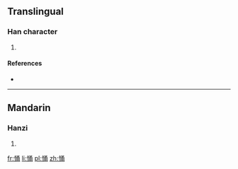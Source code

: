 ==Translingual==

===Han character===
{{Han char|rn=61|rad=心|as=07|sn=10|four=9702<sub>7</sub>|canj=心弓戈月 (PNIB)}}

# {{defn|Han|sort=心07}}

====References====
* {{Han ref|kx=0386.190|dkj=10622|dj=0718.190|hdz=42307.070|uh=6080|ud=24704|bh=D1A4|bd=53668}}

----

==Mandarin==

===Hanzi===
{{cmn-hanzi|pin=[[yǒng]] ([[yong3]])|wg=yung<sup>3</sup>}}

# {{defn|lang=cmn|sort=心07}}

[[fr:悀]]
[[li:悀]]
[[pl:悀]]
[[zh:悀]]
